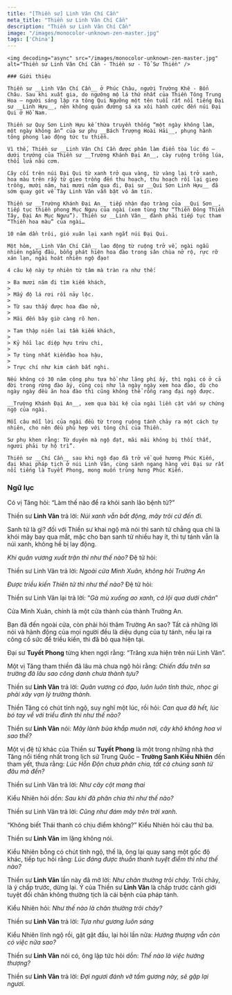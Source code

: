 ```yaml
---
title: "[Thiền sư] Linh Vân Chí Cần"
meta_title: "Thiền sư Linh Vân Chí Cần"
description: "Thiền sư Linh Vân Chí Cần"
image: "/images/monocolor-unknown-zen-master.jpg"
tags: ['China']
---
```


<div className="grid xl:grid-cols-8 lg:grid-cols-8 md:grid-cols-2 sm:grid-cols-2 xs:grid-cols-1 gap-8 bg-body dark:bg-darkmode-body">

  <div className="lg:col-span-3 md:col-span-1">

    <img decoding="async" src="/images/monocolor-unknown-zen-master.jpg" alt="Thiền sư Linh Vân Chí Cần - Thiền sư - Tổ Sư Thiền" />

    ### Giới thiệu

    Thiền sư __Linh Vân Chí Cần__ ở Phúc Châu, người Trường Khê - Bổn Châu. Sau khi xuất gia, do ngưỡng mộ lá thứ nhất của Thiền Tông Trung Hoa – người sáng lập ra tông Qui Ngưỡng một tên tuổi rất nổi tiếng Đại sư __Linh Hựu__, nên không quản đường sá xa xôi hành cước đến núi Đại Qui ở Hồ Nam.

    Thiền sư Quy Sơn Linh Hựu kế thừa truyền thống “một ngày không làm, một ngày không ăn” của sư phụ __Bách Trượng Hoài Hải__, phụng hành tông phong lao động tức tu thiền.

    Vì thế, Thiền sư __Linh Vân Chí Cần được phân làm điển tòa lúc đó – dưới trướng của Thiền sư __Trường Khánh Đại An__, cày ruộng trồng lúa, thổi lửa nấu cơm.

    Cây cối trên núi Đại Qui từ xanh trở qua vàng, từ vàng lại trở xanh, hoa màu trên rẫy từ gieo trồng đến thu hoạch, thu hoạch rồi lại gieo trồng, mười năm, hai mươi năm qua đi, Đại sư __Qui Sơn Linh Hựu__ đã sớm quay gót về Tây Linh Vân vẫn bặt vô âm tín.

    Thiền sư __Trường Khánh Đại An__ tiếp nhận đạo tràng của __Qui Sơn__, tiếp tục thiền phong Mục Ngưu của ngài (xem tùng thư “Thiền Đông Thiền Tây, Đại An Mục Ngưu”). Thiền sư __Linh Vân__ đành phải tiếp tục tham “Thiền hoa màu” của ngài…

    10 năm dần trôi, gió xuân lại xanh ngắt núi Đại Qui.

    Một hôm, __Linh Vân Chí Cần__ lao động từ ruộng trở về, ngài ngẫu nhiên ngẩng đầu, bỗng phát hiện hoa đào trong sân chùa nở rộ, rực rỡ xán lạn, ngài hoát nhiên ngộ đạo!

    4 câu kệ này tự nhiên từ tâm mà tràn ra như thế:

    > Ba mươi năm đi tìm kiếm khách,
    >
    > Mấy độ lá rơi rồi nảy lộc.
    >
    > Từ sau thấy được hoa đào nở,
    >
    > Mãi đến bây giờ càng rõ hơn.

    > Tam thập niên lai tầm kiếm khách,
    >
    > Kỷ hồi lạc diệp hựu trừu chi,
    >
    > Tự tùng nhất kiếnđào hoa hậu,
    >
    > Trực chí như kim cánh bất nghi.

    Nếu không có 30 năm công phu tựa hồ như lãng phí ấy, thì ngài có ở cả đời trong rừng đào ấy, cũng coi như là ngày ngày xem hoa đào, dù cho ngày ngày đều ăn hoa đào thì cũng không thể rỗng rang đại ngộ được.

    __Trường Khánh Đại An__, xem qua bài kệ của ngài liền cật vấn sự chứng ngộ của ngài.

    Mỗi câu mỗi lời của ngài đều từ trong ruộng tánh chảy ra một cách tự nhiên, cho nên đều phù hợp với tông chỉ của Thiền.

    Sư phụ khen rằng: Từ duyên mà ngộ đạt, mãi mãi không bị thối thất, ngươi phải tự hộ trì”.

    Thiền sư __Chí Cần__ sau khi ngộ đạo đã trở về quê hương Phúc Kiến, đại khai pháp tịch ở núi Linh Vân, cùng sánh ngang hàng với Đại sư rất nổi tiếng là Tuyết Phong, mong muốn trùng hưng Phúc Kiến.

</div>

<div className="lg:col-span-5 md:col-span-1">

  ### Ngữ lục

  Có vị Tăng hỏi: “Làm thế nào để ra khỏi sanh lão bệnh tử?”

  Thiền sư __Linh Vân__ trả lời: _Núi xanh vẫn bất động, mây trôi cứ đến đi._

  Sanh tử là gì? đối với Thiền sư khai ngộ mà nói thì sanh tử chẳng qua chỉ là khói mây bay qua mắt, mặc cho bạn sanh tử nhiều hay ít, thì tự tánh vẫn là núi xanh, không hề bị lay động.

  _Khi quân vương xuất trận thì như thế nào?_ Đệ tử hỏi:

  Thiền sư Linh Vân trả lời: _Ngoài cửa Minh Xuân, không hỏi Trường An_

  _Được triều kiến Thiên tử thì như thế nào?_ Đệ tử hỏi:

  Thiền sư Linh Vân lại trả lời: “_Gà mù xuống ao xanh, cá lội qua dưới chân_”

  Cửa Minh Xuân, chính là một cửa thành của thành Trường An.

  Bạn đã đến ngoài cửa, còn phải hỏi thăm Trường An sao? Tất cả những lời nói và hành động của mọi người đều là diệu dụng của tự tánh, nếu lại ra công cố sức để triều kiến, thì đã bỏ qua hiện tại.

  Đại sư __Tuyết Phong__ từng khen ngợi rằng: “Trăng xưa hiện trên núi Linh Vân”.

  Một vị Tăng tham thiền đã lâu mà chưa ngộ hỏi rằng: _Chiến đấu trên sa trường đã lâu sao công danh chưa thành tựu?_

  Thiền sư __Linh Vân__ trả lời: _Quân vương có đạo, luôn luôn tỉnh thức, nhọc gì phải xây vạn lý trường thành._

  Thiền Tăng có chút tỉnh ngộ, suy nghĩ một lúc, rồi hỏi: _Can qua đã hết, lúc bó tay về với triều đình thì như thế nào?_

  Thiền sư __Linh Vân__ nói: _Mây lành bủa khắp muôn nơi, cây khô không hoa vì sao thế?_

  Một vị đệ tử khác của Thiền sư __Tuyết Phong__ là một trong những nhà thơ Tăng nổi tiếng nhất trong lịch sử Trung Quốc – __Trường Sanh Kiểu Nhiên__ đến tham yết, thưa rằng: _Lúc Hỗn Độn chưa phân chia, tất cả chúng sanh từ đâu mà đến?_

  Thiền sư Linh Vân trả lời: _Như cây cột mang thai_

  Kiểu Nhiên hỏi dồn: _Sau khi đã phân chia thì như thế nào?_

  Thiền sư Linh Vân trả lời: _Cũng như đám mây trên trời xanh._

  “Không biết Thái thanh có chịu điểm không?” Kiểu Nhiên hỏi câu thứ ba.

  Thiền sư __Linh Vân__ im lặng không nói.

  Kiểu Nhiên bỗng có chút tỉnh ngộ, thế là, ông lại quay sang một gốc độ khác, tiếp tục hỏi rằng: _Lúc đáng được thuần thanh tuyệt điểm thì như thế nào?_

  Thiền sư __Linh Vân__ lần này đã mở lời: _Như chân thường trôi chảy._
  Trôi chảy, là ý chấp trước, dừng lại.
  Ý của Thiền sư __Linh Vân__ là chấp trước cảnh giới tuyệt đối chân không thường tịch là cái bệnh của pháp tánh.

  Kiểu Nhiên hỏi: _Như thế nào là chân thường trôi chảy?_

  Thiền sư __Linh Vân__ trả lời: _Tựa như gương luôn sáng_

  Kiểu Nhiên lĩnh ngộ rồi, gật gật đầu, lại hỏi lần nữa: _Hướng thượng vẫn còn có việc nữa sao?_

  Thiền sư __Linh Vân__ nói có, ông lập tức hỏi dồn: _Thế nào là việc hướng thượng?_

  Thiền sư __Linh Vân__ trả lời: _Đợi ngươi đánh vỡ tấm gương này, sẽ gặp lại ngươi_.



</div>

</div>
